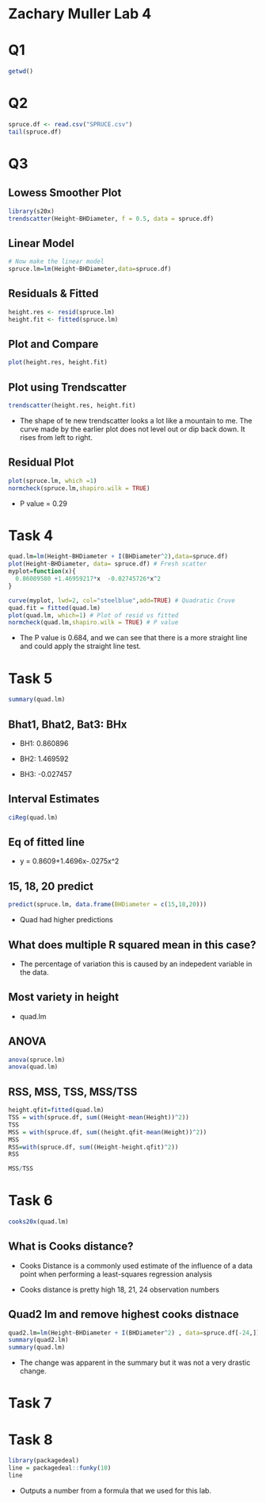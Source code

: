 # Zachary Muller Lab 4

# Q1
```r
getwd()
```

# Q2
```r
spruce.df <- read.csv("SPRUCE.csv")
tail(spruce.df)
```

# Q3 

## Lowess Smoother Plot
```r
library(s20x)
trendscatter(Height~BHDiameter, f = 0.5, data = spruce.df)

```


## Linear Model 
```r
# Now make the linear model
spruce.lm=lm(Height~BHDiameter,data=spruce.df)
```

## Residuals & Fitted
```r
height.res <- resid(spruce.lm)
height.fit <- fitted(spruce.lm)
```

## Plot and Compare 
```r
plot(height.res, height.fit)
```

## Plot using Trendscatter
```r
trendscatter(height.res, height.fit)
```

- The shape of te new trendscatter looks a lot like a mountain to me. The curve made by the earlier plot does not level out or dip back down. It rises from left to right.

## Residual Plot
```r
plot(spruce.lm, which =1)
normcheck(spruce.lm,shapiro.wilk = TRUE)
```

- P value = 0.29


# Task 4
```r
quad.lm=lm(Height~BHDiameter + I(BHDiameter^2),data=spruce.df)
plot(Height~BHDiameter, data= spruce.df) # Fresh scatter
myplot=function(x){
  0.86089580 +1.46959217*x  -0.02745726*x^2
}

curve(myplot, lwd=2, col="steelblue",add=TRUE) # Quadratic Cruve
quad.fit = fitted(quad.lm)
plot(quad.lm, which=1) # Plot of resid vs fitted
normcheck(quad.lm,shapiro.wilk = TRUE) # P value
```

- The P value is 0.684, and we can see that there is a more straight line and could apply the straight line test. 

# Task 5
```r
summary(quad.lm)
```

## Bhat1, Bhat2, Bat3: BHx
- BH1: 0.860896

- BH2: 1.469592

- BH3: -0.027457

## Interval Estimates
```r
ciReg(quad.lm)
```

## Eq of fitted line 

- y = 0.8609+1.4696x-.0275x^2

## 15, 18, 20 predict
```r
predict(spruce.lm, data.frame(BHDiameter = c(15,18,20)))
```

- Quad had higher predictions


## What does multiple R squared mean in this case?

- The percentage of variation this is caused by an indepedent variable in the data. 

## Most variety in height

- quad.lm


## ANOVA
```r
anova(spruce.lm)
anova(quad.lm)
```


## RSS, MSS, TSS, MSS/TSS

```r
height.qfit=fitted(quad.lm)
TSS = with(spruce.df, sum((Height-mean(Height))^2))
TSS
MSS = with(spruce.df, sum((height.qfit-mean(Height))^2))
MSS
RSS=with(spruce.df, sum((Height-height.qfit)^2))
RSS

MSS/TSS
```


# Task 6
```r
cooks20x(quad.lm)
```

## What is Cooks distance?

- Cooks Distance is a commonly used estimate of the influence of a data point when performing a least-squares regression analysis

- Cooks distance is pretty high 18, 21, 24 observation numbers 

## Quad2 lm and remove highest cooks distnace 
```r
quad2.lm=lm(Height~BHDiameter + I(BHDiameter^2) , data=spruce.df[-24,])
summary(quad2.lm)
summary(quad.lm)
```

- The change was apparent in the summary but it was not a very drastic change.
 
 
# Task 7


# Task 8 
```r
library(packagedeal)
line = packagedeal::funky(10)
line
```

- Outputs a number from a formula that we used for this lab. 

 
 
 
 
